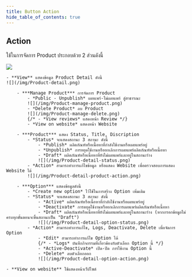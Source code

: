 ```yaml
---
title: Button Action
hide_table_of_contents: true
---
```




<TabItem value="Action">

## **Action** 
ใช้ในการจัดการ Product ประกอบด้วย 2 ส่วนดังนี้

![](/img/Product-action.png)

<Tabs>
<TabItem value="View" label="View" default>

    - **View** แสดงข้อมูล Product Detail ดังนี้
    ![](/img/Product-detail.png)

<Tabs>
<TabItem value="Manage Product" label="Manage Product" default>

        - ***Manage Product*** การจัดการ Product
            - *Public - Unpublish* เผยแพร่-ไม่เผยแพร่ สู่สาธารณะ
            ![](/img/Product-manage-product.png)
            - *Delete Product* ลบ Product
            ![](/img/Product-manage-delete.png)
            {/* - *View reviews* แสดงหน้า Review */}
            - *View on website* แสดงหน้า Website
</TabItem>
<TabItem value="Product" label="Product">

        - ***Product*** แสดง Status, Title, Discription
            - *Status* จะแสดงสถานะ 3 สถานะ ดังนี้
                - *Publish* ผลิตภัณฑ์หรือเนื้อหาที่กำลังใช้งานหรือเผยแพร่อยู่
                - *Unpublish* การหยุดใช้งานหรือยกเลิกการเผยแพร่ผลิตภัณฑ์หรือเนื้อหา
                - *Draft* ผลิตภัณฑ์หรือเนื้อหาที่ยังไม่เผยแพร่และอยู่ในสถานะร่าง
                ![](/img/Product-detail-status.png)
            - *Action* สามารถทำการแก้ไขข้อมูล หรือแสดง Website เพื่อตรวจสอบการแสดง Website ได้
            ![](/img/Product-detail-product-action.png)
</TabItem>
<TabItem value="Option" label="Option">

        - ***Option*** แสดงข้อมูลดังนี้
            - *Create new option* ไว้ใช้ในการสร้าง Option เพิ่มเติม
            - *Status* จะแสดงสถานะ 3 สถานะ ดังนี้
                - *Active* ผลิตภัณฑ์หรือเนื้อหาที่กำลังใช้งานหรือเผยแพร่อยู่
                - *Deactivate* การหยุดใช้งานหรือยกเลิกการเผยแพร่ผลิตภัณฑ์หรือเนื้อหา
                - *Draft* ผลิตภัณฑ์หรือเนื้อหาที่ยังไม่เผยแพร่และอยู่ในสถานะร่าง (หากกรอกข้อมูลไม่ครบทุกขั้นตอนจะขึ้นสถานะเป็น "Draft")
                ![](/img/Product-detail-option-status.png)
            - *Action* สามารถทำการแก้ไข, Logs, Deactivate, Delete เพื่อจัดการ Option
                - *Edit* สามารถทำการแก้ไข Option ได้
                {/* - *Logs* บันทึกกิจกรรมที่เกี่ยวข้องกับตัวเลือก Option นี้ */}
                - *Active-Deactivate* เปิด-ปิด การใช้งาน Option นี้
                - *Delete* ลบตัวเลือกออก
                ![](/img/Product-detail-option-action.png)
</TabItem>
</Tabs>
</TabItem>

<TabItem value="View on website" label="View on website">

    - **View on website** ใช้แสดงหน้าเว็ปไซต์

</TabItem>
</Tabs>

</TabItem>